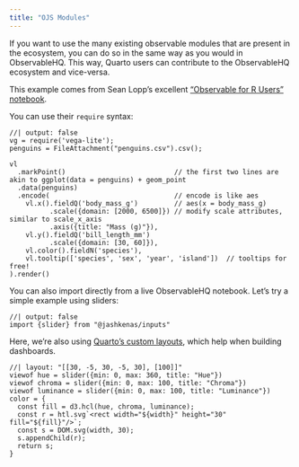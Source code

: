 ```yaml
---
title: "OJS Modules"
---
```


If you want to use the many existing observable modules
that are present in the ecosystem, you can do so in the same way
as you would in ObservableHQ. This way, Quarto users can contribute
to the ObservableHQ ecosystem and vice-versa.

This example comes from Sean Lopp's excellent ["Observable for R
Users" notebook](https://observablehq.com/@slopp/observable-for-r-users).

You can use their `require` syntax:

```ojs
//| output: false
vg = require('vega-lite');
penguins = FileAttachment("penguins.csv").csv();
```

```ojs
vl
  .markPoint()                           // the first two lines are akin to ggplot(data = penguins) + geom_point
  .data(penguins)
  .encode(                               // encode is like aes
    vl.x().fieldQ('body_mass_g')         // aes(x = body_mass_g)
          .scale({domain: [2000, 6500]}) // modify scale attributes, similar to scale_x_axis
          .axis({title: "Mass (g)"}),
    vl.y().fieldQ('bill_length_mm')     
          .scale({domain: [30, 60]}),
    vl.color().fieldN('species'),
    vl.tooltip(['species', 'sex', 'year', 'island'])  // tooltips for free!
).render()
```

You can also import directly from a live ObservableHQ notebook. Let's
try a simple example using sliders:

```ojs
//| output: false
import {slider} from "@jashkenas/inputs"
```

Here, we're also using [Quarto's custom layouts](https://quarto.org/docs/authoring/figures-and-layout.html#complex-layouts),
which help when building dashboards.

```ojs
//| layout: "[[30, -5, 30, -5, 30], [100]]"
viewof hue = slider({min: 0, max: 360, title: "Hue"})
viewof chroma = slider({min: 0, max: 100, title: "Chroma"})
viewof luminance = slider({min: 0, max: 100, title: "Luminance"})
color = {
  const fill = d3.hcl(hue, chroma, luminance);
  const r = htl.svg`<rect width="${width}" height="30" fill="${fill}"/>`;
  const s = DOM.svg(width, 30);
  s.appendChild(r);
  return s;
}
```
